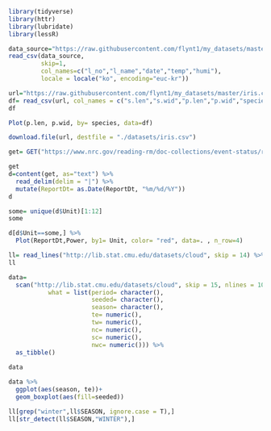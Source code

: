 ```r
library(tidyverse)
library(httr)
library(lubridate)
library(lessR)
```


```r
data_source="https://raw.githubusercontent.com/flynt1/my_datasets/master/weather.csv"
read_csv(data_source,
         skip=1,
         col_names=c("l_no","l_name","date","temp","humi"),
         locale = locale("ko", encoding="euc-kr"))
```

```r
url="https://raw.githubusercontent.com/flynt1/my_datasets/master/iris.csv"
df= read_csv(url, col_names = c("s.len","s.wid","p.len","p.wid","species"))
df
```
```r
Plot(p.len, p.wid, by= species, data=df)
```
```r
download.file(url, destfile = "./datasets/iris.csv")
```
```r
get= GET("https://www.nrc.gov/reading-rm/doc-collections/event-status/reactor-status/powerreactorstatusforlast365days.txt")
```

```r
get
d=content(get, as="text") %>% 
  read_delim(delim = "|") %>% 
  mutate(ReportDt= as.Date(ReportDt, "%m/%d/%Y"))
d
```

```r
some= unique(d$Unit)[1:12]
some
```
```r
d[d$Unit==some,] %>% 
  Plot(ReportDt,Power, by1= Unit, color= "red", data=. , n_row=4)
```
```r
ll= read_lines("http://lib.stat.cmu.edu/datasets/cloud", skip = 14) %>% read_table()
ll
```


```r
data= 
  scan("http://lib.stat.cmu.edu/datasets/cloud", skip = 15, nlines = 108,
           what = list(period= character(),
                       seeded= character(),
                       season= character(),
                       te= numeric(),
                       tw= numeric(),
                       nc= numeric(),
                       sc= numeric(),
                       nwc= numeric())) %>% 
  as_tibble()
  
data
```

```r
data %>% 
  ggplot(aes(season, te))+
  geom_boxplot(aes(fill=seeded))
```

```r
ll[grep("winter",ll$SEASON, ignore.case = T),]
ll[str_detect(ll$SEASON,"WINTER"),]
```









































